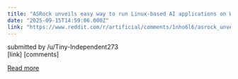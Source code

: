 ```yaml
---
title: "ASRock unveils easy way to run Linux-based AI applications on Windows: AI Quickset WSL"
date: "2025-09-15T14:59:06.000Z"
link: "https://www.reddit.com/r/artificial/comments/1nho6l6/asrock_unveils_easy_way_to_run_linuxbased_ai/"
---
```


submitted by    /u/Tiny-Independent273  
 [link]   [comments]

[Read more](https://www.reddit.com/r/artificial/comments/1nho6l6/asrock_unveils_easy_way_to_run_linuxbased_ai/)
